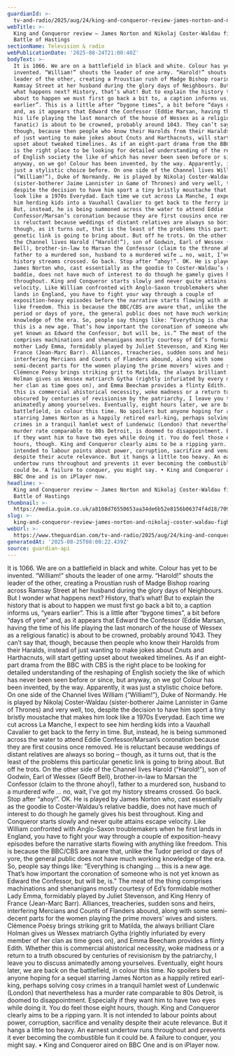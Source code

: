```yaml
---
guardianId: >-
  tv-and-radio/2025/aug/24/king-and-conqueror-review-james-norton-and-nikolaj-coster-waldau-fight-the-battle-of-hastings
webTitle: >-
  King and Conqueror review – James Norton and Nikolaj Coster-Waldau fight the
  Battle of Hastings
sectionName: Television & radio
webPublicationDate: '2025-08-24T21:00:40Z'
bodyText: >-
  It is 1066. We are on a battlefield in black and white. Colour has yet to be
  invented. “William!” shouts the leader of one army. “Harold!” shouts the
  leader of the other, creating a Proustian rush of Madge Bishop roaring across
  Ramsay Street at her husband during the glory days of Neighbours. But I wonder
  what happens next? History, that’s what! But to explain the history that is
  about to happen we must first go back a bit to, a caption informs us, “years
  earlier”. This is a little after “bygone times”, a bit before “days of yore”
  and, as it appears that Edward the Confessor (Eddie Marsan, having the time of
  his life playing the last monarch of the house of Wessex as a religious
  fanatic) is about to be crowned, probably around 1043. They can’t say that,
  though, because then people who know their Harolds from their Haralds, instead
  of just wanting to make jokes about Cnuts and Harthacnuts, will start getting
  upset about tweaked timelines. As if an eight-part drama from the BBC with CBS
  is the right place to be looking for detailed understanding of the reshaping
  of English society the like of which has never been seen before or since, but
  anyway, on we go! Colour has been invented, by the way. Apparently, it was
  just a stylistic choice before. On one side of the Channel lives William
  (“William!”), Duke of Normandy. He is played by Nikolaj Coster-Waldau
  (sister-botherer Jaime Lannister in Game of Thrones) and very well, too,
  despite the decision to have him sport a tiny bristly moustache that makes him
  look like a 1970s Everydad. Each time we cut across La Manche, I expect to see
  him herding kids into a Vauxhall Cavalier to get back to the ferry in time.
  But, instead, he is being summoned across the water to attend Eddie
  Confessor/Marsan’s coronation because they are first cousins once removed. He
  is reluctant because weddings of distant relatives are always so boring –
  though, as it turns out, that is the least of the problems this particular
  genetic link is going to bring about. But off he trots. On the other side of
  the Channel lives Harold (“Harold!”), son of Godwin, Earl of Wessex (Geoff
  Bell), brother-in-law to Marsan the Confessor (claim to the throne ahoy!),
  father to a murdered son, husband to a murdered wife … no, wait, I’ve got my
  history streams crossed. Go back. Stop after “ahoy!”. OK. He is played by
  James Norton who, cast essentially as the goodie to Coster-Waldau’s relative
  baddie, does not have much of interest to do though he gamely gives his best
  throughout. King and Conqueror starts slowly and never quite attains escape
  velocity. Like William confronted with Anglo-Saxon troublemakers when he first
  lands in England, you have to fight your way through a couple of
  exposition-heavy episodes before the narrative starts flowing with anything
  like freedom. This is because the BBC/CBS are aware that, unlike the Tudor
  period or days of yore, the general public does not have much working
  knowledge of the era. So, people say things like: “Everything is changing …
  this is a new age. That’s how important the coronation of someone who is not
  yet known as Edward the Confessor, but will be, is.” The meat of the thing
  comprises machinations and shenanigans mostly courtesy of Ed’s formidable
  mother Lady Emma, formidably played by Juliet Stevenson, and King Henry of
  France (Jean-Marc Barr). Alliances, treacheries, sudden sons and heirs,
  interfering Mercians and Counts of Flanders abound, along with some
  semi-decent parts for the women playing the prime movers’ wives and sisters.
  Clémence Poésy brings striking grit to Matilda, the always brilliant Clare
  Holman gives us Wessex matriarch Gytha (rightly infuriated by every member of
  her clan as time goes on), and Emma Beecham provides a flinty Edith. Whether
  this is commercial ahistorical necessity, woke madness or a return to a truth
  obscured by centuries of revisionism by the patriarchy, I leave you to discuss
  animatedly among yourselves. Eventually, eight hours later, we are back on the
  battlefield, in colour this time. No spoilers but anyone hoping for a sequel
  starring James Norton as a happily retired earl-king, perhaps solving cosy
  crimes in a tranquil hamlet west of Lundenwic (London) that nevertheless has a
  murder rate comparable to 80s Detroit, is doomed to disappointment. Especially
  if they want him to have two eyes while doing it. You do feel those eight
  hours, though. King and Conqueror clearly aims to be a ripping yarn. It is not
  intended to labour points about power, corruption, sacrifice and venality
  despite their acute relevance. But it hangs a little too heavy. An earnest
  undertow runs throughout and prevents it ever becoming the combustible fun it
  could be. A failure to conquer, you might say. • King and Conqueror aired on
  BBC One and is on iPlayer now.
headline: >-
  King and Conqueror review – James Norton and Nikolaj Coster-Waldau fight the
  Battle of Hastings
thumbnail: >-
  https://media.guim.co.uk/a8108d76550653aa34de6b52e8156b06374f4d18/709_0_4951_3960/500.jpg
slug: >-
  king-and-conqueror-review-james-norton-and-nikolaj-coster-waldau-fight-the-battle-of-hastings
webUrl: >-
  https://www.theguardian.com/tv-and-radio/2025/aug/24/king-and-conqueror-review-james-norton-and-nikolaj-coster-waldau-fight-the-battle-of-hastings
generatedAt: '2025-08-25T08:00:22.439Z'
source: guardian-api
---
```

It is 1066. We are on a battlefield in black and white. Colour has yet to be invented. “William!” shouts the leader of one army. “Harold!” shouts the leader of the other, creating a Proustian rush of Madge Bishop roaring across Ramsay Street at her husband during the glory days of Neighbours. But I wonder what happens next? History, that’s what! But to explain the history that is about to happen we must first go back a bit to, a caption informs us, “years earlier”. This is a little after “bygone times”, a bit before “days of yore” and, as it appears that Edward the Confessor (Eddie Marsan, having the time of his life playing the last monarch of the house of Wessex as a religious fanatic) is about to be crowned, probably around 1043. They can’t say that, though, because then people who know their Harolds from their Haralds, instead of just wanting to make jokes about Cnuts and Harthacnuts, will start getting upset about tweaked timelines. As if an eight-part drama from the BBC with CBS is the right place to be looking for detailed understanding of the reshaping of English society the like of which has never been seen before or since, but anyway, on we go! Colour has been invented, by the way. Apparently, it was just a stylistic choice before. On one side of the Channel lives William (“William!”), Duke of Normandy. He is played by Nikolaj Coster-Waldau (sister-botherer Jaime Lannister in Game of Thrones) and very well, too, despite the decision to have him sport a tiny bristly moustache that makes him look like a 1970s Everydad. Each time we cut across La Manche, I expect to see him herding kids into a Vauxhall Cavalier to get back to the ferry in time. But, instead, he is being summoned across the water to attend Eddie Confessor/Marsan’s coronation because they are first cousins once removed. He is reluctant because weddings of distant relatives are always so boring – though, as it turns out, that is the least of the problems this particular genetic link is going to bring about. But off he trots. On the other side of the Channel lives Harold (“Harold!”), son of Godwin, Earl of Wessex (Geoff Bell), brother-in-law to Marsan the Confessor (claim to the throne ahoy!), father to a murdered son, husband to a murdered wife … no, wait, I’ve got my history streams crossed. Go back. Stop after “ahoy!”. OK. He is played by James Norton who, cast essentially as the goodie to Coster-Waldau’s relative baddie, does not have much of interest to do though he gamely gives his best throughout. King and Conqueror starts slowly and never quite attains escape velocity. Like William confronted with Anglo-Saxon troublemakers when he first lands in England, you have to fight your way through a couple of exposition-heavy episodes before the narrative starts flowing with anything like freedom. This is because the BBC/CBS are aware that, unlike the Tudor period or days of yore, the general public does not have much working knowledge of the era. So, people say things like: “Everything is changing … this is a new age. That’s how important the coronation of someone who is not yet known as Edward the Confessor, but will be, is.” The meat of the thing comprises machinations and shenanigans mostly courtesy of Ed’s formidable mother Lady Emma, formidably played by Juliet Stevenson, and King Henry of France (Jean-Marc Barr). Alliances, treacheries, sudden sons and heirs, interfering Mercians and Counts of Flanders abound, along with some semi-decent parts for the women playing the prime movers’ wives and sisters. Clémence Poésy brings striking grit to Matilda, the always brilliant Clare Holman gives us Wessex matriarch Gytha (rightly infuriated by every member of her clan as time goes on), and Emma Beecham provides a flinty Edith. Whether this is commercial ahistorical necessity, woke madness or a return to a truth obscured by centuries of revisionism by the patriarchy, I leave you to discuss animatedly among yourselves. Eventually, eight hours later, we are back on the battlefield, in colour this time. No spoilers but anyone hoping for a sequel starring James Norton as a happily retired earl-king, perhaps solving cosy crimes in a tranquil hamlet west of Lundenwic (London) that nevertheless has a murder rate comparable to 80s Detroit, is doomed to disappointment. Especially if they want him to have two eyes while doing it. You do feel those eight hours, though. King and Conqueror clearly aims to be a ripping yarn. It is not intended to labour points about power, corruption, sacrifice and venality despite their acute relevance. But it hangs a little too heavy. An earnest undertow runs throughout and prevents it ever becoming the combustible fun it could be. A failure to conquer, you might say. • King and Conqueror aired on BBC One and is on iPlayer now.

